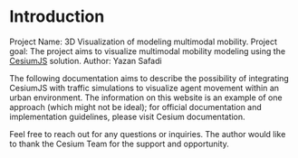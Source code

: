 # Introduction

Project Name: 3D Visualization of modeling multimodal mobility.
Project goal: The project aims to visualize multimodal mobility modeling using the [CesiumJS](https://cesium.com/platform/cesiumjs/) solution.
Author: Yazan Safadi

The following documentation aims to describe the possibility of integrating CesiumJS with traffic simulations to visualize agent movement within an urban environment. The information on this website is an example of one approach (which might not be ideal); for official documentation and implementation guidelines, please visit Cesium documentation.

Feel free to reach out for any questions or inquiries. The author would like to thank the Cesium Team for the support and opportunity.